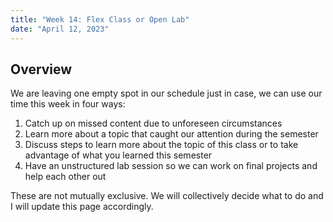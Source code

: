 ```yaml
---
title: "Week 14: Flex Class or Open Lab"
date: "April 12, 2023"
---
```


## Overview

We are leaving one empty spot in our schedule just in case, we can use our time this week in four ways:

1. Catch up on missed content due to unforeseen circumstances
2. Learn more about a topic that caught our attention during the semester
3. Discuss steps to learn more about the topic of this class or to take advantage of what you learned this semester
4. Have an unstructured lab session so we can work on final projects and help each other out

These are not mutually exclusive. We will collectively decide what to do and I will update this page accordingly.